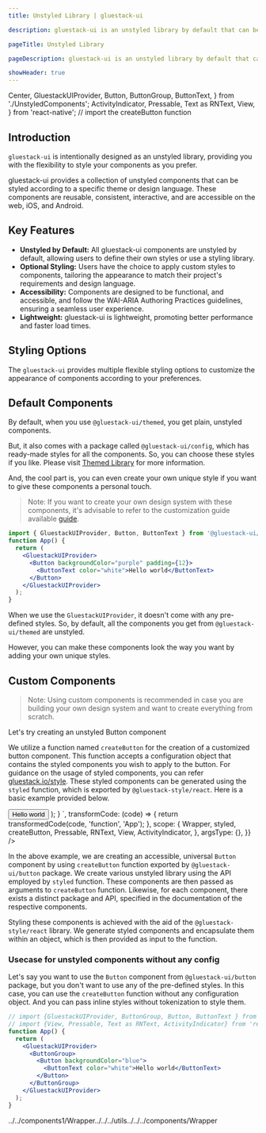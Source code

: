 ```yaml
---
title: Unstyled Library | gluestack-ui

description: gluestack-ui is an unstyled library by default that can be changed to match your project's style and needs.

pageTitle: Unstyled Library

pageDescription: gluestack-ui is an unstyled library by default that can be changed to match your project's style and needs.

showHeader: true
---
```


  Center,
  GluestackUIProvider,
  Button,
  ButtonGroup,
  ButtonText,
} from './UnstyledComponents';
  ActivityIndicator,
  Pressable,
  Text as RNText,
  View,
} from 'react-native';
// import the createButton function

<Meta title="ui/Home/Core Concepts/Unstyled Library" />

## Introduction

`gluestack-ui` is intentionally designed as an unstyled library, providing you with the flexibility to style your components as you prefer.

gluestack-ui provides a collection of unstyled components that can be styled according to a specific theme or design language. These components are reusable, consistent, interactive, and are accessible on the web, iOS, and Android.

## Key Features

- **Unstyled by Default:** All gluestack-ui components are unstyled by default, allowing users to define their own styles or use a styling library.
- **Optional Styling:** Users have the choice to apply custom styles to components, tailoring the appearance to match their project's requirements and design language.
- **Accessibility:** Components are designed to be functional, and accessible, and follow the WAI-ARIA Authoring Practices guidelines, ensuring a seamless user experience.
- **Lightweight:** gluestack-ui is lightweight, promoting better performance and faster load times.

## Styling Options

The `gluestack-ui` provides multiple flexible styling options to customize the appearance of components according to your preferences.

## Default Components

By default, when you use `@gluestack-ui/themed`, you get plain, unstyled components.

But, it also comes with a package called `@gluestack-ui/config`, which has ready-made styles for all the components. So, you can choose these styles if you like. Please visit [Themed Library](https://gluestack.io/ui/docs/core-concepts/themed-library) for more information.

And, the cool part is, you can even create your own unique style if you want to give these components a personal touch.

> Note: If you want to create your own design system with these components, it's advisable to refer to the customization guide available [guide](https://gluestack.io/ui/docs/guides/building-design-systems).

```jsx
import { GluestackUIProvider, Button, ButtonText } from '@gluestack-ui/themed';
function App() {
  return (
    <GluestackUIProvider>
      <Button backgroundColor="purple" padding={12}>
        <ButtonText color="white">Hello world</ButtonText>
      </Button>
    </GluestackUIProvider>
  );
}
```

When we use the `GluestackUIProvider`, it doesn't come with any pre-defined styles. So, by default, all the components you get from `@gluestack-ui/themed` are unstyled.

However, you can make these components look the way you want by adding your own unique styles.

## Custom Components

> Note: Using custom components is recommended in case you are building your own design system and want to create everything from scratch.

Let's try creating an unstyled Button component

We utilize a function named `createButton` for the creation of a customized button component. This function accepts a configuration object that contains the styled components you wish to apply to the button. For guidance on the usage of styled components, you can refer [gluestack.io/style](/style). These styled components can be generated using the `styled` function, which is exported by `@gluestack-style/react`. Here is a basic example provided below.

<AppProvider>
  <CodePreview
    showComponentRenderer={true}
    showArgsController={false}
    metaData={{
      code: `
    // import {styled} from '@gluestack-style/react';
    // import {View, Pressable, Text as RNText, ActivityIndicator} from 'react-native';
    function App() {
      const Root = styled(Pressable, {});
      const Text = styled(RNText, {});
      const Group = styled(View, {});
      const Spinner = styled(ActivityIndicator, {});
      const Icon = styled(View, {});
      // Understanding the API
      const Button = createButton({
        Root,
        Text,
        Group,
        Spinner,
        Icon
      });
      return (
        <Button.Group>
          <Button>
            <Button.Text $dark-color="white">Hello world</Button.Text>
          </Button>
        </Button.Group>
      );
    }
`,
      transformCode: (code) => {
        return transformedCode(code, 'function', 'App');
      },
      scope: {
        Wrapper,
        styled,
        createButton,
        Pressable,
        RNText,
        View,
        ActivityIndicator,
      },
      argsType: {},
    }}
  />
</AppProvider>

In the above example, we are creating an accessible, universal `Button` component by using `createButton` function exported by `@gluestack-ui/button` package. We create various unstyled library using the API employed by `styled` function. These components are then passed as arguments to `createButton` function. Likewise, for each component, there exists a distinct package and API, specified in the documentation of the respective components.

Styling these components is achieved with the aid of the `@gluestack-style/react` library. We generate styled components and encapsulate them within an object, which is then provided as input to the function.

### Usecase for unstyled components without any config

Let's say you want to use the `Button` component from `@gluestack-ui/button` package, but you don't want to use any of the pre-defined styles. In this case, you can use the `createButton` function without any configuration object. And you can pass inline styles without tokenization to style them.

```jsx
// import {GluestackUIProvider, ButtonGroup, Button, ButtonText } from '@gluestack-style/react';
// import {View, Pressable, Text as RNText, ActivityIndicator} from 'react-native';
function App() {
  return (
    <GluestackUIProvider>
      <ButtonGroup>
        <Button backgroundColor="blue">
          <ButtonText color="white">Hello world</ButtonText>
        </Button>
      </ButtonGroup>
    </GluestackUIProvider>
  );
}
```
../../components1/Wrapper../../../utils../../../components/Wrapper